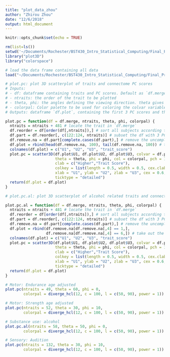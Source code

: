 ```yaml
---
title: "plot_data_zhou"
author: "Zhirou Zhou"
date: "12/6/2018"
output: html_document
---
```


```r
knitr::opts_chunk$set(echo = TRUE)
```

```r
rm(list=ls())
setwd('~/Documents/Rochester/BST430_Intro_Statistical_Computing/Final_Project/Option1/final_project1_files')
library("plot3D")
library("colorspace")
```

```r
# load the data frame containing all data
load("~/Documents/Rochester/BST430_Intro_Statistical_Computing/Final_Project/Option1/df.merge.rdata")
```

```r
# plot.pc: plot 3D scatterplot of traits and connectome PC scores
# Inputs:
# - df: dataframe containing traits and PC scores. Default as `df.merge`
# - ntraits: the order of the trait to be plotted
# - theta, phi: the angles defining the viewing direction. theta gives the azimuthal direction and phi the colatitude
# - colorpal: Color palette to be used for coloring the colvar variable
# Outputs: dataframe `df.plot`, containing the first 3 PC scores and the specific trait score of first and last 100 subjects

plot.pc = function(df = df.merge, ntraits, theta, phi, colorpal) {
  ntraits = ntraits + 481 # locate the trait in `df.merge`
  df.reorder = df[order(df[,ntraits]),] # sort all subjects according to nth trait
  df.part = df.reorder[, c(122:124, ntraits)] # subset the df with 3 PC scores and trait
  df.remove.na = df.part[complete.cases(df.part),] # remove the uncomplete cases
  df.plot = rbind(head(df.remove.na, 100), tail(df.remove.na, 100)) # take out the first and last 100 subjects
  colnames(df.plot) = c("U1", "U2", "U3", "trait_score")
  plot.pc = scatter3D(df.plot$U1, df.plot$U2, df.plot$U3, colvar = df.plot$trait_score, 
                      theta = theta, phi = phi, col = colorpal, pch = 19, bty = "g", 
                      clab = c("Higher","Trait Score"), 
                      colkey = list(length = 0.5, width = 0.5, cex.clab = 0.75), 
                      xlab = "U1", ylab = "U2", zlab = "U3", cex = 0.6, 
                      ticktype = "detailed")
  return(df.plot = df.plot)
}

# plot.pc.al: plot 3D scatterplot of alcohol related traits and connectome PC scores

plot.pc.al = function(df = df.merge, ntraits, theta, phi, colorpal) {
  ntraits = ntraits + 481 # locate the trait in `df.merge`
  df.reorder = df[order(df[,ntraits]),] # sort all subjects according to nth trait
  df.part = df.reorder[, c(122:124, ntraits)] # subset the df with 3 PC scores and trait
  df.remove.na = df.part[complete.cases(df.part),] # remove the uncomplete cases
  df.plot = rbind(df.remove.na[df.remove.na[,4] == 1,], 
                  df.remove.na[df.remove.na[,4] == 6,]) # take out the subjects with low value and high value
  colnames(df.plot) = c("U1", "U2", "U3", "trait_score")
  plot.pc = scatter3D(df.plot$U1, df.plot$U2, df.plot$U3, colvar = df.plot$trait_score, 
                      theta = theta, phi = phi, col = colorpal, pch = 19, bty = "g", 
                      clab = c("Higher","Trait Score"), 
                      colkey = list(length = 0.5, width = 0.5, cex.clab = 0.75), 
                      xlab = "U1", ylab = "U2", zlab = "U3", cex = 0.6, 
                      ticktype = "detailed")
  return(df.plot = df.plot)
}
```

```r
# Motor: Endurance age adjusted
plot.pc(ntraits = 49, theta = 60, phi = 0, 
        colorpal = diverge_hcl(12, c = 100, l = c(50, 90), power = 1))
```

```r
# Motor: Strength age adjusted
plot.pc(ntraits = 52, theta = 30, phi = 10, 
        colorpal = diverge_hcl(12, c = 100, l = c(50, 90), power = 1))
```

```r
# Substance use: alcohol
plot.pc.al(ntraits = 58, theta = 50, phi = 0, 
        colorpal = diverge_hcl(12, c = 100, l = c(50, 90), power = 1))
```

```r
# Sensory: Audition
plot.pc(ntraits = 132, theta = 30, phi = 10, 
        colorpal = diverge_hcl(12, c = 100, l = c(50, 90), power = 1))
```

